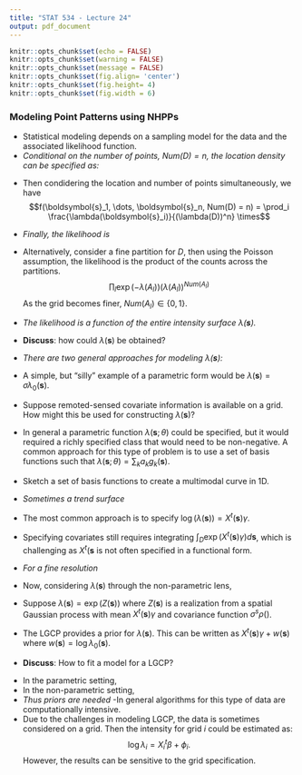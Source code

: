```yaml
---
title: "STAT 534 - Lecture 24"
output: pdf_document
---
```


```r
knitr::opts_chunk$set(echo = FALSE)
knitr::opts_chunk$set(warning = FALSE)
knitr::opts_chunk$set(message = FALSE)
knitr::opts_chunk$set(fig.align= 'center')
knitr::opts_chunk$set(fig.height= 4)
knitr::opts_chunk$set(fig.width = 6)
```

### Modeling Point Patterns using NHPPs

- Statistical modeling depends on a sampling model for the data and the associated likelihood function. 
\vfill
- *Conditional on the number of points, $Num(D) = n$, the location density can be specified as:*

\vfill
- Then condidering the location and number of points simultaneously, we have
$$f(\boldsymbol{s}_1, \dots, \boldsymbol{s}_n, Num(D) = n) = \prod_i \frac{\lambda(\boldsymbol{s}_i)}{(\lambda(D))^n} \times$$
\vfill
\vfill
- *Finally, the likelihood is*
\vfill
\vfill
- Alternatively, consider a fine partition for $D$, then using the Poisson assumption, the likelihood is the product of the counts across the partitions.
$$\prod_l \exp(-\lambda(A_l))(\lambda(A_l))^{Num(A_l)}$$
As the grid becomes finer, $Num(A_l) \in \{0,1\}$.
\vfill
\newpage

- *The likelihood is a function of the entire intensity surface $\lambda(\boldsymbol{s})$.*
\vfill
\vfill
- __Discuss__: how could $\lambda(\boldsymbol{s})$ be obtained?

\vfill
- *There are two general approaches for modeling $\lambda(\boldsymbol{s})$:*

\vfill

- A simple, but "silly" example of a parametric form would be $\lambda(\boldsymbol{s}) = \sigma \lambda_0(\boldsymbol{s}).$ 
\vfill

- Suppose remoted-sensed covariate information is available on a grid. How might this be used for constructing $\lambda(\boldsymbol{s})$?
\vfill
- In general a parametric function $\lambda(\boldsymbol{s}; \theta)$ could be specified, but it would required a richly specified class that would need to be non-negative. A common approach for this type of problem is to use a set of basis functions such that $\lambda(\boldsymbol{s}; \theta) = \sum_k a_k g_k(\boldsymbol{s})$.
\vfill
- Sketch a set of basis functions to create a multimodal curve in 1D.\vfill
\vfill
\newpage

- *Sometimes a trend surface*
\vfill
\vfill
- The most common approach is to specify $\log(\lambda(\boldsymbol{s})) = X^t(\boldsymbol{s}) \gamma$.
\vfill
- Specifying covariates still requires integrating $\int_D\exp(X^t(\boldsymbol{s}) \gamma) d\boldsymbol{s}$, which is challenging as $X^t(\boldsymbol{s}$ is not often specified in a functional form.
\vfill
- *For a fine resolution*
\vfill
\vfill
- Now, considering $\lambda(\boldsymbol{s})$ through the non-parametric lens, 
\vfill
\vfill
- Suppose $\lambda(\boldsymbol{s}) = \exp(Z(\boldsymbol{s}))$ where $Z(\boldsymbol{s})$ is a realization from a spatial Gaussian process with mean $X^t(\boldsymbol{s}) \gamma$ and covariance function $\sigma^s \rho()$. 
\vfill
- The LGCP provides a prior for $\lambda(\boldsymbol{s})$. This can be written as $X^t(\boldsymbol{s}) \gamma + w(\boldsymbol{s})$ where $w(\boldsymbol{s}) = \log \lambda_0(\boldsymbol{s})$.
\vfill
\newpage

- __Discuss__: How to fit a model for a LGCP?

\vfill
- In the parametric setting, 
\vfill
\vfill
- In the non-parametric setting, 
\vfill
\vfill
- *Thus priors are needed*
\vfill
-In general algorithms for this type of data are computationally intensive.
\vfill
- Due to the challenges in modeling LGCP, the data is sometimes considered on a grid. Then the intensity for grid $i$ could be estimated as:
$$\log \lambda_i = X_i^t \beta + \phi_i.$$
However, the results can be sensitive to the grid specification.
\vfill





